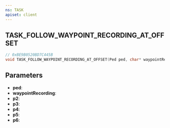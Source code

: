 ```yaml
---
ns: TASK
apiset: client
---
```

## TASK_FOLLOW_WAYPOINT_RECORDING_AT_OFFSET

```c
// 0xBE9B0520BD7C445B
void TASK_FOLLOW_WAYPOINT_RECORDING_AT_OFFSET(Ped ped, char* waypointRecording, float p2, int p3, int p4, int p5, BOOL p6);
```


## Parameters
* **ped**:
* **waypointRecording**:
* **p2**:
* **p3**:
* **p4**:
* **p5**:
* **p6**: